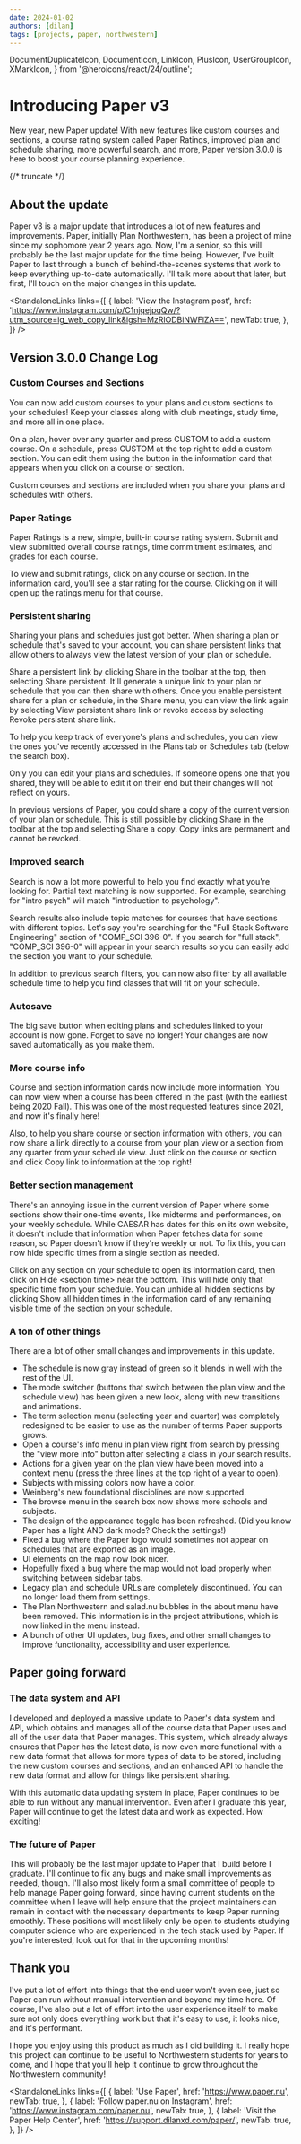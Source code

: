 ```yaml
---
date: 2024-01-02
authors: [dilan]
tags: [projects, paper, northwestern]
---
```


  DocumentDuplicateIcon,
  DocumentIcon,
  LinkIcon,
  PlusIcon,
  UserGroupIcon,
  XMarkIcon,
} from '@heroicons/react/24/outline';

# Introducing Paper v3

New year, new Paper update! With new features like custom courses and sections, a course rating system called Paper Ratings, improved plan and schedule sharing, more powerful search, and more, Paper version 3.0.0 is here to boost your course planning experience.

{/* truncate */}

## About the update

Paper v3 is a major update that introduces a lot of new features and improvements. Paper, initially Plan Northwestern, has been a project of mine since my sophomore year 2 years ago. Now, I'm a senior, so this will probably be the last major update for the time being. However, I've built Paper to last through a bunch of behind-the-scenes systems that work to keep everything up-to-date automatically. I'll talk more about that later, but first, I'll touch on the major changes in this update.

<StandaloneLinks
  links={[
    {
      label: 'View the Instagram post',
      href: 'https://www.instagram.com/p/C1njqejpqQw/?utm_source=ig_web_copy_link&igsh=MzRlODBiNWFlZA==',
      newTab: true,
    },
  ]}
/>

## Version 3.0.0 Change Log

### Custom Courses and Sections

You can now add custom courses to your plans and custom sections to your schedules! Keep your classes along with club meetings, study time, and more all in one place.

On a plan, hover over any quarter and press <IconText Icon={PlusIcon}>CUSTOM</IconText> to add a custom course. On a schedule, press <IconText Icon={PlusIcon}>CUSTOM</IconText> at the top right to add a custom section. You can edit them using the button in the information card that appears when you click on a course or section.

Custom courses and sections are included when you share your plans and schedules with others.

### Paper Ratings

Paper Ratings is a new, simple, built-in course rating system. Submit and view submitted overall course ratings, time commitment estimates, and grades for each course.

To view and submit ratings, click on any course or section. In the information card, you'll see a star rating for the course. Clicking on it will open up the ratings menu for that course.

### Persistent sharing

Sharing your plans and schedules just got better. When sharing a plan or schedule that's saved to your account, you can share persistent links that allow others to always view the latest version of your plan or schedule.

Share a persistent link by clicking <IconText Icon={UserGroupIcon}>Share</IconText> in the toolbar at the top, then selecting <IconText Icon={DocumentIcon}>Share persistent</IconText>. It'll generate a unique link to your plan or schedule that you can then share with others. Once you enable persistent share for a plan or schedule, in the <IconText Icon={UserGroupIcon}>Share</IconText> menu, you can view the link again by selecting <IconText Icon={DocumentIcon}>View persistent share link</IconText> or revoke access by selecting <IconText Icon={XMarkIcon}>Revoke persistent share link</IconText>.

To help you keep track of everyone's plans and schedules, you can view the ones you've recently accessed in the <IconText Icon={RectangleStackIcon}>Plans</IconText> tab or <IconText Icon={CalendarIcon}>Schedules</IconText> tab (below the search box).

Only you can edit your plans and schedules. If someone opens one that you shared, they will be able to edit it on their end but their changes will not reflect on yours.

In previous versions of Paper, you could share a copy of the current version of your plan or schedule. This is still possible by clicking <IconText Icon={UserGroupIcon}>Share</IconText> in the toolbar at the top and selecting <IconText Icon={DocumentDuplicateIcon}>Share a copy</IconText>. Copy links are permanent and cannot be revoked.

### Improved search

Search is now a lot more powerful to help you find exactly what you're looking for. Partial text matching is now supported. For example, searching for "intro psych" will match "introduction to psychology".

Search results also include topic matches for courses that have sections with different topics. Let's say you're searching for the "Full Stack Software Engineering" section of "COMP_SCI 396-0". If you search for "full stack", "COMP_SCI 396-0" will appear in your search results so you can easily add the section you want to your schedule.

In addition to previous search filters, you can now also filter by all available schedule time to help you find classes that will fit on your schedule.

### Autosave

The big save button when editing plans and schedules linked to your account is now gone. Forget to save no longer! Your changes are now saved automatically as you make them.

### More course info

Course and section information cards now include more information. You can now view when a course has been offered in the past (with the earliest being 2020 Fall). This was one of the most requested features since 2021, and now it's finally here!

Also, to help you share course or section information with others, you can now share a link directly to a course from your plan view or a section from any quarter from your schedule view. Just click on the course or section and click <IconText Icon={LinkIcon}>Copy link to information</IconText> at the top right!

### Better section management

There's an annoying issue in the current version of Paper where some sections show their one-time events, like midterms and performances, on your weekly schedule. While CAESAR has dates for this on its own website, it doesn't include that information when Paper fetches data for some reason, so Paper doesn't know if they're weekly or not. To fix this, you can now hide specific times from a single section as needed.

Click on any section on your schedule to open its information card, then click on <IconText>Hide \<section time\></IconText> near the bottom. This will hide only that specific time from your schedule. You can unhide all hidden sections by clicking <IconText>Show all hidden times</IconText> in the information card of any remaining visible time of the section on your schedule.

### A ton of other things

There are a lot of other small changes and improvements in this update.

- The schedule is now gray instead of green so it blends in well with the rest of the UI.
- The mode switcher (buttons that switch between the plan view and the schedule view) has been given a new look, along with new transitions and animations.
- The term selection menu (selecting year and quarter) was completely redesigned to be easier to use as the number of terms Paper supports grows.
- Open a course's info menu in plan view right from search by pressing the "view more info" button after selecting a class in your search results.
- Actions for a given year on the plan view have been moved into a context menu (press the three lines at the top right of a year to open).
- Subjects with missing colors now have a color.
- Weinberg's new foundational disciplines are now supported.
- The browse menu in the search box now shows more schools and subjects.
- The design of the appearance toggle has been refreshed. (Did you know Paper has a light AND dark mode? Check the settings!)
- Fixed a bug where the Paper logo would sometimes not appear on schedules that are exported as an image.
- UI elements on the map now look nicer.
- Hopefully fixed a bug where the map would not load properly when switching between sidebar tabs.
- Legacy plan and schedule URLs are completely discontinued. You can no longer load them from settings.
- The Plan Northwestern and salad.nu bubbles in the about menu have been removed. This information is in the project attributions, which is now linked in the menu instead.
- A bunch of other UI updates, bug fixes, and other small changes to improve functionality, accessibility and user experience.

## Paper going forward

### The data system and API

I developed and deployed a massive update to Paper's data system and API, which obtains and manages all of the course data that Paper uses and all of the user data that Paper manages. This system, which already always ensures that Paper has the latest data, is now even more functional with a new data format that allows for more types of data to be stored, including the new custom courses and sections, and an enhanced API to handle the new data format and allow for things like persistent sharing.

With this automatic data updating system in place, Paper continues to be able to run without any manual intervention. Even after I graduate this year, Paper will continue to get the latest data and work as expected. How exciting!

### The future of Paper

This will probably be the last major update to Paper that I build before I graduate. I'll continue to fix any bugs and make small improvements as needed, though. I'll also most likely form a small committee of people to help manage Paper going forward, since having current students on the committee when I leave will help ensure that the project maintainers can remain in contact with the necessary departments to keep Paper running smoothly. These positions will most likely only be open to students studying computer science who are experienced in the tech stack used by Paper. If you're interested, look out for that in the upcoming months!

## Thank you

I've put a lot of effort into things that the end user won't even see, just so Paper can run without manual intervention and beyond my time here. Of course, I've also put a lot of effort into the user experience itself to make sure not only does everything work but that it's easy to use, it looks nice, and it's performant.

I hope you enjoy using this product as much as I did building it. I really hope this project can continue to be useful to Northwestern students for years to come, and I hope that you'll help it continue to grow throughout the Northwestern community!

<StandaloneLinks
  links={[
    {
      label: 'Use Paper',
      href: 'https://www.paper.nu',
      newTab: true,
    },
    {
      label: 'Follow paper.nu on Instagram',
      href: 'https://www.instagram.com/paper.nu',
      newTab: true,
    },
    {
      label: 'Visit the Paper Help Center',
      href: 'https://support.dilanxd.com/paper/',
      newTab: true,
    },
  ]}
/>
